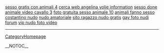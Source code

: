 <a href= http://sesso-con-animali.squirtingtits.cn/sesso-gratis-con-animali.html >sesso gratis con animali 4</a>   <a href= http://cerca-web.squirtingtits.cn/cerca-web-angelina-yolie.html >cerca web angelina yolie information</a>   <a href= http://sesso-con-animali.squirtingtits.cn/sesso-done-animale-video-cavallo.html >sesso done animale video cavallo 3</a>   <a href= http://sesso-con-animali.squirtingtits.cn/foto-gratuita-sesso-animale.html >foto gratuita sesso animale 10</a>   <a href= http://sesso-con-animali.squirtingtits.cn/animali-fanno-sesso.html >animali fanno sesso</a>   <a href= http://nudo.squirtingtits.cn/costantino-nudo.html >costantino nudo</a>   <a href= http://nudo.squirtingtits.cn/nudo-amatoriale.html >nudo amatoriale</a>   <a href= http://nudo.squirtingtits.cn/sito-ragazzo-nudo-gratis.html >sito ragazzo nudo gratis</a>   <a href= http://nudo.squirtingtits.cn/gay-foto-nudi.html >gay foto nudi forum</a>   <a href= http://nudo.squirtingtits.cn/vip-nudo-foto-video.html >vip nudo foto video</a>
----
[[CategoryHomepage]]

__NOTOC__